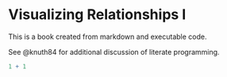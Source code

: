 # Visualizing Relationships I

This is a book created from markdown and executable code.

See @knuth84 for additional discussion of literate programming.

```r
1 + 1
```